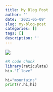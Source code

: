 ```yaml
---
title: My Blog Post
author: ''
date: '2021-05-09'
slug: my-blog-post
categories: []
tags: []
description: ''
---
```


![](/img/IMG_1476.jpg)

```R
#R code chunk
library(reticulate)
hi<-"I love"
```

```python
hi="mountains"
print(r.hi,hi)
```